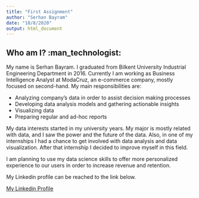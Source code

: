 ```yaml
---
title: "First Assignment"
author: "Serhan Bayram"
date: "10/8/2020"
output: html_document
---
```


## Who am I? :man_technologist:

My name is Serhan Bayram. I graduated from Bilkent University Industrial Engineering Department in 2016. Currently I am working as Business Intelligence Analyst at ModaCruz, an e-commerce company, mostly focused on second-hand. My main responsibilities are: 

* Analyzing company’s data in order to assist decision making processes 
* Developing data analysis models and gathering actionable insights  
* Visualizing data 
* Preparing regular and ad-hoc reports

My data interests started in my university years. My major is mostly related with data, and I saw the power and the future of the data. Also, in one of my internships I had a chance to get involved with data analysis and data visualization. After that internship I decided to improve myself in this field. 

I am planning to use my data science skills to offer more personalized experience to our users in order to increase revenue and retention.

My Linkedin profile can be reached to the link below.

[My Linkedin Profile](https://www.linkedin.com/in/serhanbayram/)

